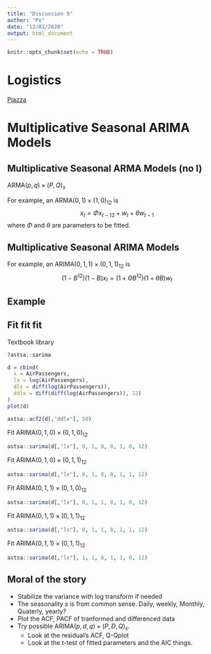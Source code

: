 ```yaml
---
title: "Discussion 9"
author: "Po"
date: "12/01/2020"
output: html_document
---
```


```r
knitr::opts_chunk$set(echo = TRUE)
```

# Logistics

[Piazza](https://piazza.com/uc_davis/fall2020/sta137/home)

# Multiplicative Seasonal ARIMA Models

## Multiplicative Seasonal ARMA Models (no I)

ARMA$(p, q) \times (P, Q)_s$

For example, an ARMA$(0,1) \times (1, 0)_{12}$ is
$$
x_t = \Phi x_{t-12} + w_t + \theta w_{t-1}
$$
where $\Phi$ and $\theta$ are parameters to be fitted.

## Multiplicative Seasonal ARIMA Models

For example, an ARIMA$(0, 1, 1) \times (0, 1, 1)_{12}$ is
$$
(1 - B^{12})(1-B)x_t = (1+\Theta B^{12})(1+\theta B) w_t
$$

## Example

## Fit fit fit
Textbook library
```r
?astsa::sarima
```

```r
d = cbind(
  x = AirPassengers,
  lx = log(AirPassengers),
  dlx = diff(log(AirPassengers)),
  ddlx = diff(diff(log(AirPassengers)), 12)
)
plot(d)
```

```r
astsa::acf2(d[,"ddlx"], 50)
```
Fit ARIMA$(0,1,0)\times (0, 1, 0)_{12}$
```r
astsa::sarima(d[,"lx"], 0, 1, 0, 0, 1, 0, 12)
```

Fit ARIMA$(0,1,0)\times (0, 1, 1)_{12}$
```r
astsa::sarima(d[,"lx"], 0, 1, 0, 0, 1, 1, 12)
```

Fit ARIMA$(0,1,1)\times (0, 1, 0)_{12}$
```r
astsa::sarima(d[,"lx"], 0, 1, 1, 0, 1, 0, 12)
```
Fit ARIMA$(0,1,1)\times (0, 1, 1)_{12}$
```r
astsa::sarima(d[,"lx"], 0, 1, 1, 0, 1, 1, 12)
```
Fit ARIMA$(0, 1, 1)\times (0, 1, 1)_{12}$
```r
astsa::sarima(d[,"lx"], 1, 1, 0, 1, 1, 0, 12)
```

## Moral of the story

- Stabilize the variance with log transform if needed
- The seasonality $s$ is from common sense. Daily, weekly, Monthly, Quaterly, yearly?
- Plot the ACF, PACF of tranformed and differenced data
- Try possible ARIMA$(p, d, q) \times (P, D, Q)_{s}$. 
  - Look at the residual's ACF, Q-Qplot
  - Look at the t-test of fitted parameters and the AIC things.

